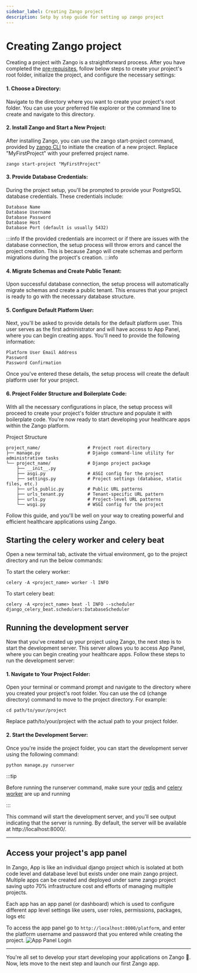 ```yaml
---
sidebar_label: Creating Zango project
description: Setp by step guide for setting up zango project
---
```


# Creating Zango project
Creating a project with Zango is a straightforward process. After you have completed the [pre-requisites](../../core/setting-up-zango-project/overview), follow below steps to create your project's root folder, initialize the project, and configure the necessary settings:

#### 1. Choose a Directory:
Navigate to the directory where you want to create your project's root folder. You can use your preferred file explorer or the command line to create and navigate to this directory.

#### 2. Install Zango and Start a New Project:
After installing Zango, you can use the zango start-project command, provided by [zango CLI](../../core/getting-started/zango-cli) to initiate the creation of a new project. Replace "MyFirstProject" with your preferred project name.
```
zango start-project "MyFirstProject"
```
#### 3. Provide Database Credentials:
During the project setup, you'll be prompted to provide your PostgreSQL database credentials. These credentials include:
```
Database Name
Database Username
Database Password
Database Host
Database Port (default is usually 5432)
```
:::info
If the provided credentials are incorrect or if there are issues with the database connection, the setup process will throw errors and cancel the project creation. This is because Zango will create schemas and perform migrations during the project's creation.
:::info


#### 4. Migrate Schemas and Create Public Tenant:
Upon successful database connection, the setup process will automatically migrate schemas and create a public tenant. This ensures that your project is ready to go with the necessary database structure.

#### 5. Configure Default Platform User:
Next, you'll be asked to provide details for the default platform user. This user serves as the first administrator and will have access to App Panel, where you can begin creating apps. You'll need to provide the following information:
```
Platform User Email Address
Password
Password Confirmation
```
Once you've entered these details, the setup process will create the default platform user for your project.

#### 6. Project Folder Structure and Boilerplate Code:
With all the necessary configurations in place, the setup process will proceed to create your project's folder structure and populate it with boilerplate code. You're now ready to start developing your healthcare apps within the Zango platform.

Project Structure
```
project_name/                  # Project root directory
├── manage.py                  # Django command-line utility for administrative tasks
└── project_name/              # Django project package
    ├── __init__.py
    ├── asgi.py                # ASGI config for the project
    ├── settings.py            # Project settings (database, static files, etc.)
    ├── urls_public.py         # Public URL patterns
    ├── urls_tenant.py         # Tenant-specific URL pattern
    ├── urls.py                # Project-level URL patterns
    └── wsgi.py                # WSGI config for the project
```

Follow this guide, and you'll be well on your way to creating powerful and efficient healthcare applications using Zango.

## Starting the celery worker and celery beat

Open a new terminal tab, activate the virtual environment, go to the project directory and run the below commands:

To start the celery worker:
```
celery -A <project_name> worker -l INFO
```
To start celery beat:
```
celery -A <project_name> beat -l INFO --scheduler django_celery_beat.schedulers:DatabaseScheduler
```

## Running the development server
Now that you've created up your project using Zango, the next step is to start the development server. This server allows you to access App Panel, where you can begin creating your healthcare apps. Follow these steps to run the development server:

#### 1. Navigate to Your Project Folder:
Open your terminal or command prompt and navigate to the directory where you created your project's root folder. You can use the cd (change directory) command to move to the project directory. For example:
```
cd path/to/your/project
```
Replace path/to/your/project with the actual path to your project folder.

#### 2. Start the Development Server:

Once you're inside the project folder, you can start the development server using the following command:
```
python manage.py runserver
```

:::tip

Before running the runserver command, make sure your [redis](../../core/setting-up-zango-project/overview#2-redis-setup) and [celery worker](../../core/setting-up-zango-project/creating-zango-project#starting-the-celery-worker-and-celery-beat) are up and running

:::

This command will start the development server, and you'll see output indicating that the server is running. By default, the server will be available at http://localhost:8000/.

---

## Access your project's app panel
In Zango, App is like an individual django project which is isolated at both code level and database level but exists
under one main zango project. Multiple apps can be created and deployed under same zango project saving upto 70% 
infrastructure cost and efforts of managing multiple projects.

Each app has an app panel (or dashboard) which is used to configure different app level settings like
users, user roles, permissions, packages, logs etc

To access the app panel go to `http://localhost:8000/platform`, and enter the platform username and password that you entered while creating the project.
![App Panel Login](/img/app_panel_login.gif)

---
You're all set to develop your start developing your applications on Zango :tada:. Now, lets move to the next step and launch our first Zango app.


